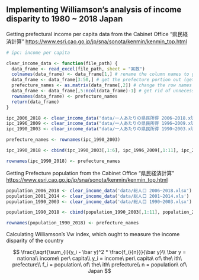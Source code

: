 ## Implementing Williamson's analysis of income disparity to 1980 \~ 2018 Japan

Getting prefectural income per capita data from the Cabinet Office "県民経済計算" <https://www.esri.cao.go.jp/jp/sna/sonota/kenmin/kenmin_top.html>

```r
# ipc: income per capita

clear_income_data <- function(file_path) {
  data_frame <- read_excel(file_path, sheet = "実数")
  colnames(data_frame) <- data_frame[1,] # rename the column names to gregoric years
  data_frame <- data_frame[3:50,] # get the prefecture portion out (get rid of other measures)
  prefecture_names <- as.matrix(data_frame[,2]) # change the row names to prefecture names
  data_frame <- data_frame[,5:ncol(data_frame)-1] # get rid of unnecessary columns (prefecture number and stuff)
  rownames(data_frame) <- prefecture_names
  return(data_frame)
}

ipc_2006_2018 <- clear_income_data("data/一人あたりの県民所得 2006~2018.xlsx")
ipc_1996_2009 <- clear_income_data("data/一人あたりの県民所得 1996~2009.xls")
ipc_1990_2003 <- clear_income_data("data/一人あたりの県民所得 1990~2003.xls")

prefecture_names <- rownames(ipc_1990_2003)

ipc_1990_2018 <- cbind(ipc_1990_2003[,1:6], ipc_1996_2009[,1:11], ipc_2006_2018)

rownames(ipc_1990_2018) <- prefecture_names
```

Getting Prefecture population from the Cabinet Office "県民経済計算" <https://www.esri.cao.go.jp/jp/sna/sonota/kenmin/kenmin_top.html>

```r
population_2006_2018 <- clear_income_data('data/総人口 2006~2018.xlsx')
population_2001_2014 <- clear_income_data('data/総人口 2001~2014.xls')
population_1990_2003 <- clear_income_data('data/総人口 1990~2003.xlsx')

population_1990_2018 <- cbind(population_1990_2003[,1:11], population_2001_2014[,1:5] ,population_2006_2018)

rownames(population_1990_2018) <- prefecture_names

```

Calculating Williamson's Vw index, which ought to measure the income disparity of the country

$$
\frac{\sqrt{\sum_{i}(y_i - \bar y)^2 * \frac{f_i}{n}}}{\bar y}\\
\bar y = national\ income\ per\ capita\\
y_i = income\ per\ capita\ of\ the\ ith\ prefecture\\
f_i = population\ of\ the\ ith\ prefecture\\
n = population\ of\ Japan
$$